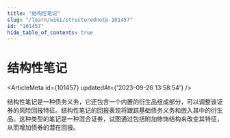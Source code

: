 ```yaml
---
title: "结构性笔记"
slug: "/learn/wiki/structurednote-101457"
id: "101457"
hide_table_of_contents: true
---
```



# 结构性笔记

<ArticleMeta id={101457} updatedAt={'2023-09-26 13:58:54'} />
<div className='border-solid border-b border-t-0 my-4 border-[var(--ifm-color-gray-300)]' />

结构性笔记是一种债务义务，它还包含一个内置的衍生品组成部分，可以调整该证券的风险回报特征。结构性笔记的回报表现将跟踪基础债务义务和嵌入其中的衍生品。这种类型的笔记是一种混合证券，试图通过包括附加修饰结构来改变其特征，从而增加债券的潜在回报。
